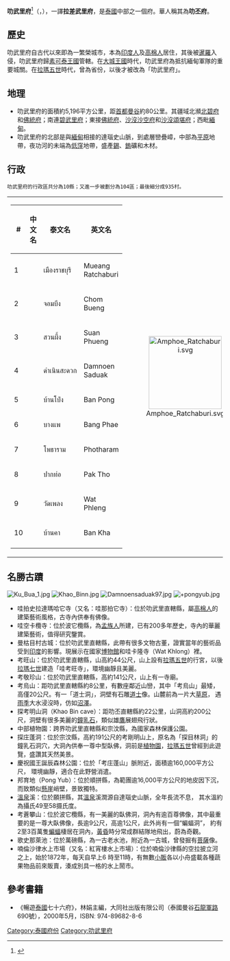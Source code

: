 {{Infobox settlement
| name                    = 叻武里府
| native_name             = ราชบุรี
| native_name_lang        = th
| settlement_type         = [[泰国行政区划|府]]
| nickname                =
| motto                   =
| image_flag              = 
| image_seal              = Seal Ratchaburi.png
| image_map               = Thailand Ratchaburi locator map.svg
| mapsize                 = frameless
| map_alt                 =
| map_caption             = 叻武里府在泰國的位置
| latd  =  |latm  =  |lats  =  |latNS  =
| longd =  |longm =  |longs =  |longEW =
| coordinates_type        =
| coordinates_footnotes   =
| subdivision_type        = 國家
| subdivision_name        = {{flag|Thailand}}
| seat_type               = 首府
| seat                    = [[叻武里|叻武里]]
| leader_party            =
| leader_title            = 府尹
| leader_name             = Chaiwat Chuenkosum (since April 2017)
| area_footnotes          =
| area_total_km2          = 5196.5
| area_rank               = 43
| elevation_footnotes     =
| elevation_m             =
| population_footnotes    =
| population_total        = 871,714
| population_as_of        = 28
| population_density_km2  = auto
| population_density_rank = 22
| population_demonym      =
| population_note         =
| timezone1               = 
| utc_offset1             = +7
| iso_code                = [[ISO_3166-2:TH|TH-70]]
| website                 =
| footnotes               =
}}
'''叻武里府'''<ref name="zhou">{{cite book|title=[[世界地名翻译大辞典|世界地名翻译大辞典]]|author=周定国|publisher=中国对外翻译出版公司|year=2008|isbn=978-7-5001-0753-8|page=1234}}</ref>（{{thai|t=จังหวัดราชบุรี|r=Changwat Ratchaburi}}，{{IPA-th|t͡ɕāŋ.wàt râːt.t͡ɕʰā.bū.rīː}}），一譯'''拉差武里府'''，是[[泰國|泰國]]中部之一個府。華人稱其為'''叻丕府'''。

== 歷史 ==
叻武里府自古代以來即為一繁榮城市，本為[[印度人|印度人]]及[[高棉人|高棉人]]居住，其後被[[暹羅|暹羅]]入侵，叻武里府歸[[素可泰王國|素可泰王國]]管轄。在[[大城王國|大城王國]]時代，叻武里府為抵抗緬甸軍隊的重要城關。在[[拉瑪五世|拉瑪五世]]時代，曾為省份，以後才被改為「叻武里府」。

== 地理 ==
* 叻武里府的面積約5,196平方公里，距[[首都|首都]][[曼谷|曼谷]]約80公里。其疆域北瀕[[北碧府|北碧府]]和[[佛統府|佛統府]]；南連[[碧武里府|碧武里府]]；東接[[佛統府|佛統府]]、[[沙沒沙空府|沙沒沙空府]]和[[沙沒頌堪府|沙沒頌堪府]]；西毗[[緬甸|緬甸]]。
* 叻武里府的北部是與[[緬甸|緬甸]]相接的達瑙史山脈，到處層巒疊嶂，中部為[[平原|平原]]地帶，夜功河的未端為[[低窪|低窪]]地帶，盛產[[錫|錫]]、[[鎢|鎢]]礦和木材。

== 行政 ==
 叻武里府的行政區共分為10縣；又進一步被劃分為104區；最後細分成935村。

{| style="background:none;" cellspacing="2"
|
{| class="sortable wikitable" style="text-align:left; font-size:100%;"
|- style="font-size:100%; text-align:right;"
! #
! 中文名
! 泰文名
! 英文名
|-
|1
|{{link-en|叻武里府治县|Mueang Ratchaburi District|叻武里府治县 {{small|(叻丕府治县)}}}}
|เมืองราชบุรี
|Mueang Ratchaburi
|-
|2
| {{link-en|宗本县|Chom Bueng District}}
|จอมบึง
|Chom Bueng
|-
|3
|{{link-en|宣蓬县|Suan Phueng District}}
|สวนผึ้ง
|Suan Phueng
|-
|4
|{{link-en|丹暖沙多县|Damnoen Saduak District}}
|ดำเนินสะดวก
|Damnoen Saduak
|-
|5
|{{link-en|班蓬县|Ban Pong District}}
| บ้านโป่ง
|Ban Pong
|-
|6
|{{link-en|班帕县|Bang Phae District}}
|บางแพ
|Bang Phae
|-
|7
|{{link-en|坡塔兰县|Photharam District|坡塔兰县 {{small|(抱才榄县)}}}}
|โพธาราม
|Photharam
|-
|8
|{{link-en|巴陶县|Pak Tho District}}
|ปากท่อ
|Pak Tho
|-
|9
|{{link-en|瓦帕灵县|Wat Phleng District}}
|วัดเพลง
|Wat Phleng
|-
|10
|{{link-en|班卡县 (泰国)|Ban Kha District|班卡县}}
|บ้านคา
|Ban Kha
|-
|}
!<center>[[File:Amphoe_Ratchaburi.svg|170px]]

|}

== 名勝古蹟 ==
[[File:Ku_Bua_1.jpg|right]]
[[File:Khao_Binn.jpg|right]]
[[File:Damnoensaduak97.jpg|right]]
[[File:+pongyub.jpg|right]]
* 哇拍史拉達瑪哈它寺（又名：哇那拍它寺）：位於叻武里直轄縣，屬[[高棉人|高棉人]]的建築藝術風格，古寺內供奉有佛像。
* 哇空卡欖寺：位於波它欖縣，為[[孟族|孟族人]]所建，已有200多年歷史，寺內的華麗建築藝術，值得研究鑒賞。
* 曼枯目村古城：位於叻武里直轄縣，此帶有很多文物古董，證實當年的藝術品受到[[印度|印度]]的影響。現展示在國家[[博物館|博物館]]和哇卡隆寺（Wat Khlong）裡。
* 考旺山：位於叻武里直轄縣，山高約44公尺，山上設有[[拉瑪五世|拉瑪五世]]的行宮，以後[[拉瑪七世|拉瑪七世]]建造「哇考旺寺」，環境幽靜且美麗。
* 考敬珍山：位於叻武里直轄縣，高約141公尺，山上有一寺廟。
* 考烏山：距叻武里直轄縣約8公里，有數座鄰近山巒，其中「考烏山」最矮，高僅20公尺。有一「道士洞」，洞壁有石雕[[道士|道士]]像。山麓前為一片大[[草原|草原]]， 遇[[雨季|雨季]]大水浸沒時，仿如[[沼澤|沼澤]]。
* 探考明山洞（Khao Bin cave）：距叻丕直轄縣約22公里，山洞高約200公尺，洞壁有很多美麗的[[鐘乳石|鐘乳石]]，類似雄[[鷹|鷹]]展翅飛行狀。
* 中部植物園：跨界叻武里直轄縣和宗汶縣，為國家森林保護公園。
* 探庄蓬洞：位於宗汶縣，高約191公尺的考剛明山上，原名為「探目林洞」的鐘乳石洞穴，大洞內供奉一尊中型臥佛，洞前是[[植物園|植物園]]，[[拉瑪五世|拉瑪五世]]曾經到此遊覽，盛讚其天然美景。
* 慶祝國王誕辰森林公園：位於「考庄蓬山」脈附近，面積逾160,000平方公尺， 環境幽靜，適合在此野營消遣。
* 邦育地（Pong Yub）：位於順拼縣，為範團逾16,000平方公尺的地皮因下沉，而致類似[[懸崖|懸崖]]峭壁，景致獨特。
* [[溫泉|溫泉]]溪：位於願拼縣，其[[溫泉|溫泉]]溪潤源自達瑙史山脈，全年長流不息， 其水溫約為攝氏49至58摄氏度。
* 考蒼攀山：位於波它欖縣，有一美麗的臥佛洞，洞內有逾百尊佛像，其中最重要的是一尊大臥佛像，長逾9公尺，高逾1公尺，此外尚有一個“蝙蝠洞”， 約有2至3百萬隻[[蝙蝠|蝙蝠]]棲居在洞內，[[黃昏|黃昏]]時分常成群結隊地飛出，蔚為奇觀。
* 歌史那萊池：位於萬磅縣，為一古老水池，附近為一古城，曾發掘有[[菩薩|菩薩]]像。
* 喃倫沙律水上市場（又名：紅宵樓水上市場）：位於喃倫沙律縣的空拉披立河之上，始於1872年，每天自早上6 時至11時，有無數[[小販|小販]]各以小舟盛載各種蔬果物品前來販賣，湊成別具一格的水上鬧市。

== 參考書籍 ==
{{reflist}}
* 《暢遊[[泰國|泰國]]七十六府》，林娟主編，大同社出版有限公司（泰國曼谷[[石龍軍路|石龍軍路]]690號），2000年5月，ISBNː 974-89682-8-6

{{Thailand}}
{{叻武里府}}
{{Authority control}}
[[Category:泰國府份|Category:泰國府份]]
[[Category:叻武里府|Category:叻武里府]]